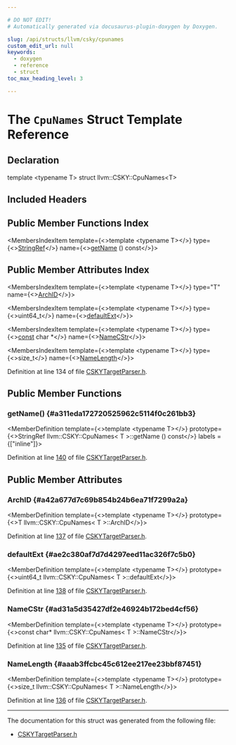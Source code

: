 ```yaml
---

# DO NOT EDIT!
# Automatically generated via docusaurus-plugin-doxygen by Doxygen.

slug: /api/structs/llvm/csky/cpunames
custom_edit_url: null
keywords:
  - doxygen
  - reference
  - struct
toc_max_heading_level: 3

---
```





# The `CpuNames` Struct Template Reference

<DoxygenPage pluginConfig={pluginConfig}>



## Declaration

<CodeBlock>template &lt;typename T&gt;
struct llvm::CSKY::CpuNames&lt;T&gt;</CodeBlock>

## Included Headers

<IncludesList>
<IncludesListItem
  filePath="llvm/TargetParser/CSKYTargetParser.h"
  permalink="/docs/api/files/include/include/llvm/include/llvm/targetparser/cskytargetparser-h"
  isLocal="true" />
</IncludesList>

## Public Member Functions Index

<MembersIndex>

<MembersIndexItem
  template={<>template &lt;typename T&gt;</>}
  type={<><a href="/docs/api/classes/llvm/stringref">StringRef</a></>}
  name={<><a href="#a311eda172720525962c5114f0c261bb3">getName</a> () const</>}>
</MembersIndexItem>

</MembersIndex>

## Public Member Attributes Index

<MembersIndex>

<MembersIndexItem
  template={<>template &lt;typename T&gt;</>}
  type="T"
  name={<><a href="#a42a677d7c69b854b24b6ea71f7299a2a">ArchID</a></>}>
</MembersIndexItem>

<MembersIndexItem
  template={<>template &lt;typename T&gt;</>}
  type={<>uint64&#95;t</>}
  name={<><a href="#ae2c380af7d7d4297eed11ac326f7c5b0">defaultExt</a></>}>
</MembersIndexItem>

<MembersIndexItem
  template={<>template &lt;typename T&gt;</>}
  type={<><a href="/docs/api/files/lib/lib/target/lib/target/aarch64/aarch64promoteconstant-cpp/#a90f8350fecae261c25be85d38b451bff">const</a> char &#42;</>}
  name={<><a href="#ad31a5d35427df2e46924b172bed4cf56">NameCStr</a></>}>
</MembersIndexItem>

<MembersIndexItem
  template={<>template &lt;typename T&gt;</>}
  type={<>size&#95;t</>}
  name={<><a href="#aaab3ffcbc45c612ee217ee23bbf87451">NameLength</a></>}>
</MembersIndexItem>

</MembersIndex>


Definition at line 134 of file <a href="/docs/api/files/include/include/llvm/include/llvm/targetparser/cskytargetparser-h">CSKYTargetParser.h</a>.

<SectionDefinition>

## Public Member Functions

### getName() {#a311eda172720525962c5114f0c261bb3}

<MemberDefinition
  template={<>template &lt;typename T&gt;</>}
  prototype={<>StringRef llvm::CSKY::CpuNames&lt; T &gt;::getName () const</>}
  labels = {["inline"]}>

Definition at line <a href="/docs/api/files/include/include/llvm/include/llvm/targetparser/cskytargetparser-h/#l00140">140</a> of file <a href="/docs/api/files/include/include/llvm/include/llvm/targetparser/cskytargetparser-h">CSKYTargetParser.h</a>.
</MemberDefinition>

</SectionDefinition>

<SectionDefinition>

## Public Member Attributes

### ArchID {#a42a677d7c69b854b24b6ea71f7299a2a}

<MemberDefinition
  template={<>template &lt;typename T&gt;</>}
  prototype={<>T llvm::CSKY::CpuNames&lt; T &gt;::ArchID</>}>

Definition at line <a href="/docs/api/files/include/include/llvm/include/llvm/targetparser/cskytargetparser-h/#l00137">137</a> of file <a href="/docs/api/files/include/include/llvm/include/llvm/targetparser/cskytargetparser-h">CSKYTargetParser.h</a>.
</MemberDefinition>

### defaultExt {#ae2c380af7d7d4297eed11ac326f7c5b0}

<MemberDefinition
  template={<>template &lt;typename T&gt;</>}
  prototype={<>uint64&#95;t llvm::CSKY::CpuNames&lt; T &gt;::defaultExt</>}>

Definition at line <a href="/docs/api/files/include/include/llvm/include/llvm/targetparser/cskytargetparser-h/#l00138">138</a> of file <a href="/docs/api/files/include/include/llvm/include/llvm/targetparser/cskytargetparser-h">CSKYTargetParser.h</a>.
</MemberDefinition>

### NameCStr {#ad31a5d35427df2e46924b172bed4cf56}

<MemberDefinition
  template={<>template &lt;typename T&gt;</>}
  prototype={<>const char&#42; llvm::CSKY::CpuNames&lt; T &gt;::NameCStr</>}>

Definition at line <a href="/docs/api/files/include/include/llvm/include/llvm/targetparser/cskytargetparser-h/#l00135">135</a> of file <a href="/docs/api/files/include/include/llvm/include/llvm/targetparser/cskytargetparser-h">CSKYTargetParser.h</a>.
</MemberDefinition>

### NameLength {#aaab3ffcbc45c612ee217ee23bbf87451}

<MemberDefinition
  template={<>template &lt;typename T&gt;</>}
  prototype={<>size&#95;t llvm::CSKY::CpuNames&lt; T &gt;::NameLength</>}>

Definition at line <a href="/docs/api/files/include/include/llvm/include/llvm/targetparser/cskytargetparser-h/#l00136">136</a> of file <a href="/docs/api/files/include/include/llvm/include/llvm/targetparser/cskytargetparser-h">CSKYTargetParser.h</a>.
</MemberDefinition>

</SectionDefinition>

<hr/>

The documentation for this struct was generated from the following file:

<ul>
<li><a href="/docs/api/files/include/include/llvm/include/llvm/targetparser/cskytargetparser-h">CSKYTargetParser.h</a></li>
</ul>

</DoxygenPage>

